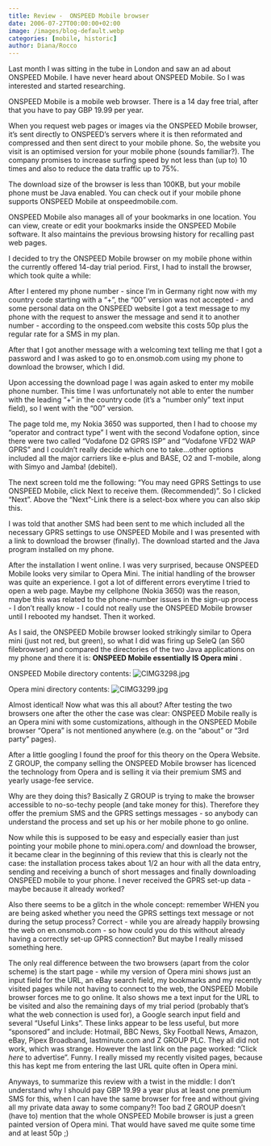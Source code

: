 ```yaml
---
title: Review -  ONSPEED Mobile browser
date: 2006-07-27T00:00:00+02:00
image: /images/blog-default.webp
categories: [mobile, historic]
author: Diana/Rocco
---
```


<div class="entry-content">
Last month I was sitting in the tube in London and saw an ad about ONSPEED Mobile. I have never heard about ONSPEED Mobile. So I was interested and started researching.



ONSPEED Mobile is a mobile web browser. There is a 14 day free trial, after that you have to pay GBP 19.99 per year.

When you request web pages or images via the ONSPEED Mobile browser, it’s sent directly to ONSPEED’s servers where it is then reformated and compressed and then sent direct to your mobile phone. So, the website you visit is an optimised version for your mobile phone (sounds familiar?). The company promises to increase surfing speed by not less than (up to) 10 times and also to reduce the data traffic up to 75%.



The download size of the browser is less than 100KB, but your mobile phone must be Java enabled. You can check out if your mobile phone supports ONSPEED Mobile at onspeedmobile.com.

ONSPEED Mobile also manages all of your bookmarks in one location. You can view, create or edit your bookmarks inside the ONSPEED Mobile software. It also maintains the previous browsing history for recalling past web pages.



I decided to try the ONSPEED Mobile browser on my mobile phone within the currently offered 14-day trial period. First, I had to install the browser, which took quite a while:



After I entered my phone number - since I’m in Germany right now with my country code starting with a “+”, the “00” version was not accepted - and some personal data on the ONSPEED website I got a text message to my phone with the request to answer the message and send it to another number - according to the onspeed.com website this costs 50p plus the regular rate for a SMS in my plan.



After that I got another message with a welcoming text telling me that I got a password and I was asked to go to en.onsmob.com using my phone to download the browser, which I did.



Upon accessing the download page I was again asked to enter my mobile phone number. This time I was unfortunately not able to enter the number with the leading “+” in the country code (it’s a “number only” text input field), so I went with the “00” version.



The page told me, my Nokia 3650 was supported, then I had to choose my “operator and contract type” I went with the second Vodafone option, since there were two called “Vodafone D2 GPRS ISP” and “Vodafone VFD2 WAP GPRS” and I couldn’t really decide which one to take...other options included all the major carriers like e-plus and BASE, O2 and T-mobile, along with Simyo and Jamba! (debitel).



The next screen told me the following: “You may need GPRS Settings to use ONSPEED Mobile, click Next to receive them. (Recommended)”. So I clicked “Next”. Above the “Next”-Link there is a select-box where you can also skip this.



I was told that another SMS had been sent to me which included all the necessary GPRS settings to use ONSPEED Mobile and I was presented with a link to download the browser (finally). The download started and the Java program installed on my phone.



After the installation I went online. I was very surprised, because ONSPEED Mobile looks very similar to Opera Mini. The initial handling of the browser was quite an experience. I got a lot of different errors everytime I tried to open a web page. Maybe my cellphone (Nokia 3650) was the reason, maybe this was related to the phone-number issues in the sign-up process - I don’t really know - I could not really use the ONSPEED Mobile browser until I rebooted my handset. Then it worked.



As I said, the ONSPEED Mobile browser looked strikingly similar to Opera mini (just not red, but green), so what I did was firing up SeleQ (an S60 filebrowser) and compared the directories of the two Java applications on my phone and there it is: **ONSPEED Mobile essentially IS Opera mini** .



ONSPEED Mobile directory contents:<img id="image26" alt="CIMG3298.jpg" src="http://pavingways.com/wp-content/uploads/CIMG3298.thumbnail.jpg" />



Opera mini directory contents:<img id="image27" alt="CIMG3299.jpg" src="http://pavingways.com/wp-content/uploads/CIMG3299.thumbnail.jpg" />



Almost identical! Now what was this all about? After testing the two browsers one after the other the case was clear: ONSPEED Mobile really is an Opera mini with some customizations, although in the ONSPEED Mobile browser “Opera” is not mentioned anywhere (e.g. on the “about” or “3rd party” pages).



After a little googling I found the proof for this theory on the Opera Website. Z GROUP, the company selling the ONSPEED Mobile browser has licenced the technology from Opera and is selling it via their premium SMS and yearly usage-fee service.



Why are they doing this? Basically Z GROUP is trying to make the browser accessible to no-so-techy people (and take money for this). Therefore they offer the premium SMS and the GPRS settings messages - so anybody can understand the process and set up his or her mobile phone to go online.



Now while this is supposed to be easy and especially easier than just pointing your mobile phone to mini.opera.com/ and download the browser, it became clear in the beginning of this review that this is clearly not the case: the installation process takes about 1/2 an hour with all the data entry, sending and receiving a bunch of short messages and finally downloading ONSPEED mobile to your phone. I never received the GPRS set-up data - maybe because it already worked?



Also there seems to be a glitch in the whole concept: remember WHEN you are being asked whether you need the GPRS settings text message or not during the setup process? Correct - while you are already happily browsing the web on en.onsmob.com - so how could you do this without already having a correctly set-up GPRS connection? But maybe I really missed something here.



The only real difference between the two browsers (apart from the color scheme) is the start page - while my version of Opera mini shows just an input field for the URL, an eBay search field, my bookmarks and my recently visited pages while not having to connect to the web, the ONSPEED Mobile browser forces me to go online. It also shows me a text input for the URL to be visited and also the remaining days of my trial period (probably that’s what the web connection is used for), a Google search input field and several “Useful Links”. These links appear to be less useful, but more “sponsored” and include: Hotmail, BBC News, Sky Football News, Amazon, eBay, Pipex Broadband, lastminute.com and Z GROUP PLC. They all did not work, which was strange. However the last link on the page worked: “Click <em>here</em> to advertise”. Funny. I really missed my recently visited pages, because this has kept me from entering the last URL quite often in Opera mini.



Anyways, to summarize this review with a twist in the middle: I don’t understand why I should pay GBP 19.99 a year plus at least one premium SMS for this, when I can have the same browser for free and without giving all my private data away to some company?!  Too bad Z GROUP doesn’t (have to) mention that the whole ONSPEED Mobile browser is just a green painted version of Opera mini. That would have saved me quite some time and at least 50p ;)
</div>

